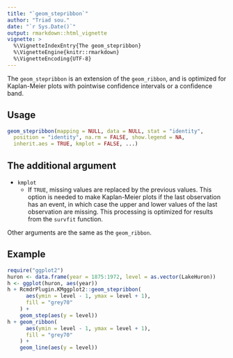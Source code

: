 ---
title: "`geom_stepribbon`"
author: "Triad sou."
date: "`r Sys.Date()`"
output: rmarkdown::html_vignette
vignette: >
  %\VignetteIndexEntry{The geom_stepribbon}
  %\VignetteEngine{knitr::rmarkdown}
  %\VignetteEncoding{UTF-8}
---

The `geom_stepribbon` is an extension of the `geom_ribbon`, and is
optimized for Kaplan-Meier plots with pointwise confidence intervals
or a confidence band.

## Usage

```r
geom_stepribbon(mapping = NULL, data = NULL, stat = "identity",
  position = "identity", na.rm = FALSE, show.legend = NA,
  inherit.aes = TRUE, kmplot = FALSE, ...)
```

## The additional argument
* `kmplot`
    * If `TRUE`, missing values are replaced by the previous values.
      This option is needed to make Kaplan-Meier plots if the last
      observation has an event, in which case the upper and lower 
      values of the last observation are missing. This processing
      is optimized for results from the `survfit` function.

Other arguments are the same as the `geom_ribbon`.


## Example

```{r, echo = TRUE}
require("ggplot2")
huron <- data.frame(year = 1875:1972, level = as.vector(LakeHuron))
h <- ggplot(huron, aes(year))
h + RcmdrPlugin.KMggplot2::geom_stepribbon(
      aes(ymin = level - 1, ymax = level + 1),
      fill = "grey70"
    ) +
    geom_step(aes(y = level))
h + geom_ribbon(
      aes(ymin = level - 1, ymax = level + 1),
      fill = "grey70"
    ) +
    geom_line(aes(y = level))
```

